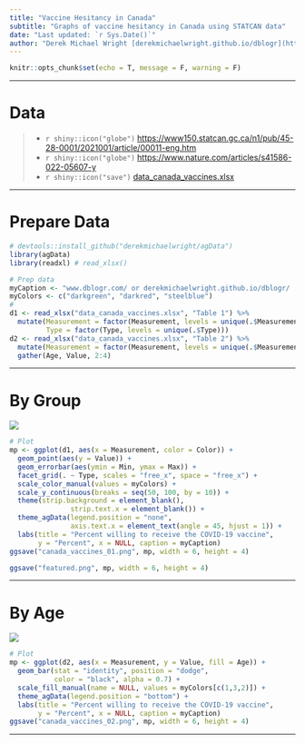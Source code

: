 ```yaml
---
title: "Vaccine Hesitancy in Canada"
subtitle: "Graphs of vaccine hesitancy in Canada using STATCAN data"
date: "Last updated: `r Sys.Date()`"
author: "Derek Michael Wright [derekmichaelwright.github.io/dblogr](https://derekmichaelwright.github.io/dblogr/) <derek.wright@usask.ca>"
---
```


```r
knitr::opts_chunk$set(echo = T, message = F, warning = F)
```

---

# Data

> - `r shiny::icon("globe")` [https://www150.statcan.gc.ca/n1/pub/45-28-0001/2021001/article/00011-eng.htm](https://www150.statcan.gc.ca/n1/pub/45-28-0001/2021001/article/00011-eng.htm){target="_blank"}
> - `r shiny::icon("globe")` [https://www.nature.com/articles/s41586-022-05607-y](https://www.nature.com/articles/s41586-022-05607-y){target="_blank"}
> - `r shiny::icon("save")` [data_canada_vaccines.xlsx](data_canada_vaccines.xlsx)

---

# Prepare Data

```r
# devtools::install_github("derekmichaelwright/agData")
library(agData)
library(readxl) # read_xlsx()
```

```r
# Prep data
myCaption <- "www.dblogr.com/ or derekmichaelwright.github.io/dblogr/ | Data: STATCAN"
myColors <- c("darkgreen", "darkred", "steelblue")
#
d1 <- read_xlsx("data_canada_vaccines.xlsx", "Table 1") %>%
  mutate(Measurement = factor(Measurement, levels = unique(.$Measurement)),
         Type = factor(Type, levels = unique(.$Type)))
d2 <- read_xlsx("data_canada_vaccines.xlsx", "Table 2") %>%
  mutate(Measurement = factor(Measurement, levels = unique(.$Measurement))) %>%
  gather(Age, Value, 2:4)
```

---

# By Group

![](canada_vaccines_01.png)

```r
# Plot
mp <- ggplot(d1, aes(x = Measurement, color = Color)) +
  geom_point(aes(y = Value)) +
  geom_errorbar(aes(ymin = Min, ymax = Max)) +
  facet_grid(. ~ Type, scales = "free_x", space = "free_x") +
  scale_color_manual(values = myColors) +
  scale_y_continuous(breaks = seq(50, 100, by = 10)) +
  theme(strip.background = element_blank(),
               strip.text.x = element_blank()) +
  theme_agData(legend.position = "none",
               axis.text.x = element_text(angle = 45, hjust = 1)) +
  labs(title = "Percent willing to receive the COVID-19 vaccine", 
       y = "Percent", x = NULL, caption = myCaption)
ggsave("canada_vaccines_01.png", mp, width = 6, height = 4)
```

```r
ggsave("featured.png", mp, width = 6, height = 4)
```

---

# By Age

![](canada_vaccines_02.png)

```r
# Plot
mp <- ggplot(d2, aes(x = Measurement, y = Value, fill = Age)) +
  geom_bar(stat = "identity", position = "dodge", 
           color = "black", alpha = 0.7) +
  scale_fill_manual(name = NULL, values = myColors[c(1,3,2)]) +
  theme_agData(legend.position = "bottom") +
  labs(title = "Percent willing to receive the COVID-19 vaccine", 
       y = "Percent", x = NULL, caption = myCaption)
ggsave("canada_vaccines_02.png", mp, width = 6, height = 4)
```

---
